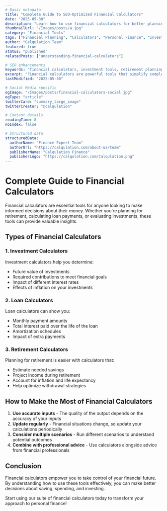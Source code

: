 ```yaml
---
# Basic metadata
title: "Complete Guide to SEO-Optimized Financial Calculators"
date: "2025-05-30"
description: "Learn how to use financial calculators for better planning, investment decisions, and retirement preparation with our comprehensive guide."
thumbnailUrl: "/Images/posts/a.jpg"
category: "Financial Tools"
tags: ["Financial Planning", "Calculators", "Personal Finance", "Investment Tools", "Retirement Planning"]
author: "Calqulation Team"
featured: true
status: "published"
relatedPosts: ["understanding-financial-calculators"] 

# SEO enhancements
keywords: "financial calculators, investment tools, retirement planning calculators, mortgage calculator, loan calculator, personal finance tools"
excerpt: "Financial calculators are powerful tools that simplify complex calculations. This guide explores different types of calculators and how they can transform your financial planning process."
lastModified: "2025-05-30"

# Social Media specific
ogImage: "/Images/posts/financial-calculators-social.jpg"
ogType: "article"
twitterCard: "summary_large_image"
twitterCreator: "@calqulation"

# Content details
readingTime: 8
noIndex: false

# Structured data
structuredData:
  authorName: "Finance Expert Team"
  authorUrl: "https://calqulation.com/about-us/team"
  publisherName: "Calqulation Finance"
  publisherLogo: "https://calqulation.com/Calqulation.png"
---
```


# Complete Guide to Financial Calculators

Financial calculators are essential tools for anyone looking to make informed decisions about their money. Whether you're planning for retirement, calculating loan payments, or evaluating investments, these tools can provide valuable insights.

## Types of Financial Calculators

### 1. Investment Calculators

Investment calculators help you determine:
- Future value of investments
- Required contributions to meet financial goals
- Impact of different interest rates
- Effects of inflation on your investments

### 2. Loan Calculators

Loan calculators can show you:
- Monthly payment amounts
- Total interest paid over the life of the loan
- Amortization schedules
- Impact of extra payments

### 3. Retirement Calculators

Planning for retirement is easier with calculators that:
- Estimate needed savings
- Project income during retirement
- Account for inflation and life expectancy
- Help optimize withdrawal strategies

## How to Make the Most of Financial Calculators

1. **Use accurate inputs** - The quality of the output depends on the accuracy of your inputs
2. **Update regularly** - Financial situations change, so update your calculations periodically
3. **Consider multiple scenarios** - Run different scenarios to understand potential outcomes
4. **Combine with professional advice** - Use calculators alongside advice from financial professionals

## Conclusion

Financial calculators empower you to take control of your financial future. By understanding how to use these tools effectively, you can make better decisions about saving, spending, and investing.

Start using our suite of financial calculators today to transform your approach to personal finance!

